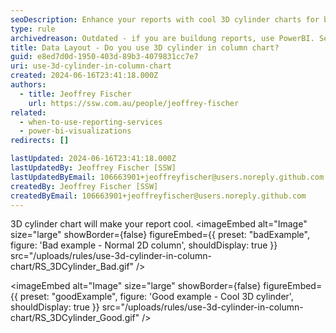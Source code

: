 ```yaml
---
seoDescription: Enhance your reports with cool 3D cylinder charts for better visual impact.
type: rule
archivedreason: Outdated - if you are buildung reports, use PowerBI. See https://www.ssw.com.au/rules/rules-to-better-power-bi/
title: Data Layout - Do you use 3D cylinder in column chart?
guid: e8ed7d0d-1950-403d-89b3-4079831cc7e7
uri: use-3d-cylinder-in-column-chart
created: 2024-06-16T23:41:18.000Z
authors:
  - title: Jeoffrey Fischer
    url: https://ssw.com.au/people/jeoffrey-fischer
related:
  - when-to-use-reporting-services
  - power-bi-visualizations
redirects: []

lastUpdated: 2024-06-16T23:41:18.000Z
lastUpdatedBy: Jeoffrey Fischer [SSW]
lastUpdatedByEmail: 106663901+jeoffreyfischer@users.noreply.github.com
createdBy: Jeoffrey Fischer [SSW]
createdByEmail: 106663901+jeoffreyfischer@users.noreply.github.com
---
```


3D cylinder chart will make your report cool.
<imageEmbed
  alt="Image"
  size="large"
  showBorder={false}
  figureEmbed={{
    preset: "badExample",
    figure: 'Bad example - Normal 2D column',
    shouldDisplay: true
  }}
  src="/uploads/rules/use-3d-cylinder-in-column-chart/RS_3DCylinder_Bad.gif"
/>

<imageEmbed
  alt="Image"
  size="large"
  showBorder={false}
  figureEmbed={{
    preset: "goodExample",
    figure: 'Good example - Cool 3D cylinder',
    shouldDisplay: true
  }}
  src="/uploads/rules/use-3d-cylinder-in-column-chart/RS_3DCylinder_Good.gif"
/>
